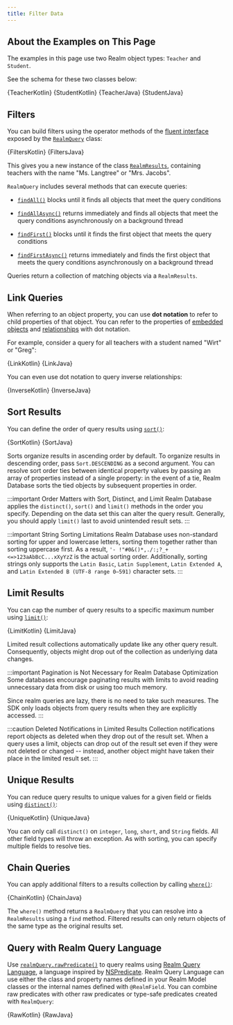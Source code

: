 ```yaml
---
title: Filter Data
---
```


## About the Examples on This Page

The examples in this page use two Realm object types: `Teacher` and
`Student`.

See the schema for these two classes below:

<Tabs groupId="java-sdk-languages">
    <TabItem value="kotlin" label="Kotlin">
        <CodeBlock title="Teacher.kt" language="kotlin">{TeacherKotlin}</CodeBlock>
        <CodeBlock title="Student.kt" language="kotlin">{StudentKotlin}</CodeBlock>
    </TabItem>
    <TabItem value="java" label="Java">
        <CodeBlock title="Teacher.java" language="java">{TeacherJava}</CodeBlock>
        <CodeBlock title="Student.java" language="java">{StudentJava}</CodeBlock>
    </TabItem>
</Tabs>

## Filters

You can build filters using the operator methods of the
[fluent interface](https://en.wikipedia.org/wiki/Fluent_interface)
exposed by the
[`RealmQuery`](https://docs.mongodb.com/realm-sdks/java/latest/io/realm/RealmQuery.html) class:

<Tabs groupId="java-sdk-languages">
    <TabItem value="kotlin" label="Kotlin">
        <CodeBlock language="kotlin">{FiltersKotlin}</CodeBlock>
    </TabItem>
    <TabItem value="java" label="Java">
        <CodeBlock language="java">{FiltersJava}</CodeBlock>
    </TabItem>
</Tabs>

This gives you a new instance of the class [`RealmResults`](https://docs.mongodb.com/realm-sdks/java/latest/io/realm/RealmResults.html),
containing teachers with the name "Ms. Langtree" or "Mrs. Jacobs".

`RealmQuery` includes several methods that can execute queries:

- [`findAll()`](https://docs.mongodb.com/realm-sdks/java/latest/io/realm/RealmQuery.html#findAll--)
  blocks until it finds all objects that meet the query conditions

- [`findAllAsync()`](https://docs.mongodb.com/realm-sdks/java/latest/io/realm/RealmQuery.html#findAllAsync--)
  returns immediately and finds all objects that meet the query
  conditions asynchronously on a background thread

- [`findFirst()`](https://docs.mongodb.com/realm-sdks/java/latest/io/realm/RealmQuery.html#findFirst--)
  blocks until it finds the first object that meets the query conditions

- [`findFirstAsync()`](https://docs.mongodb.com/realm-sdks/java/latest/io/realm/RealmQuery.html#findFirstAsync--)
  returns immediately and finds the first object that meets the query
  conditions asynchronously on a background thread

Queries return a collection of matching
objects via a `RealmResults`.

## Link Queries

When referring to an object property, you can use **dot notation** to refer
to child properties of that object. You can refer to the properties of
[embedded objects](/sdk/java/realm-database/schemas/data-types/embedded-objects) and
[relationships](/sdk/java/realm-database/schemas/relationships)
with dot notation.

For example, consider a query for all teachers with a student named
"Wirt" or "Greg":

<Tabs groupId="java-sdk-languages">
    <TabItem value="kotlin" label="Kotlin">
        <CodeBlock language="kotlin">{LinkKotlin}</CodeBlock>
    </TabItem>
    <TabItem value="java" label="Java">
        <CodeBlock language="java">{LinkJava}</CodeBlock>
    </TabItem>
</Tabs>

You can even use dot notation to query inverse relationships:

<Tabs groupId="java-sdk-languages">
    <TabItem value="kotlin" label="Kotlin">
        <CodeBlock language="kotlin">{InverseKotlin}</CodeBlock>
    </TabItem>
    <TabItem value="java" label="Java">
        <CodeBlock language="java">{InverseJava}</CodeBlock>
    </TabItem>
</Tabs>

## Sort Results

You can define the order of query results using
[`sort()`](https://docs.mongodb.com/realm-sdks/java/latest/io/realm/RealmQuery.html#sort-java.lang.String-):

<Tabs groupId="java-sdk-languages">
    <TabItem value="kotlin" label="Kotlin">
        <CodeBlock language="kotlin">{SortKotlin}</CodeBlock>
    </TabItem>
    <TabItem value="java" label="Java">
        <CodeBlock language="java">{SortJava}</CodeBlock>
    </TabItem>
</Tabs>

Sorts organize results in ascending order by default. To organize results
in descending order, pass `Sort.DESCENDING` as a second argument.
You can resolve sort order ties between identical property values
by passing an array of properties instead of a single property: in the
event of a tie, Realm Database sorts the tied objects by subsequent
properties in order.

:::important Order Matters with Sort, Distinct, and Limit
Realm Database applies the `distinct()`, `sort()` and
`limit()` methods in the order you specify. Depending on the
data set this can alter the query result. Generally, you should
apply `limit()` last to avoid unintended result sets.
:::

:::important String Sorting Limitations
Realm Database uses non-standard sorting for upper and lowercase
letters, sorting them together rather than sorting uppercase first.
As a result, `'- !"#0&()*,./:;?_+<=>123aAbBcC...xXyYzZ` is the
actual sorting order. Additionally, sorting
strings only supports the `Latin Basic`, `Latin Supplement`,
`Latin Extended A`, and `Latin Extended B (UTF-8 range 0–591)`
character sets.
:::

## Limit Results

You can cap the number of query results to a specific maximum number
using [`limit()`](https://docs.mongodb.com/realm-sdks/java/latest/io/realm/RealmQuery.html#limit-long-):

<Tabs groupId="java-sdk-languages">
    <TabItem value="kotlin" label="Kotlin">
        <CodeBlock language="kotlin">{LimitKotlin}</CodeBlock>
    </TabItem>
    <TabItem value="java" label="Java">
        <CodeBlock language="java">{LimitJava}</CodeBlock>
    </TabItem>
</Tabs>

Limited result collections automatically update like any other query
result. Consequently, objects might drop out of the collection as
underlying data changes.

:::important Pagination is Not Necessary for Realm Database Optimization
Some databases encourage paginating results with limits to avoid
reading unnecessary data from disk or using too much memory.

Since realm queries are lazy, there is no need to
take such measures. The SDK only loads objects from query
results when they are explicitly accessed.
:::

:::caution Deleted Notifications in Limited Results
Collection notifications report objects as deleted when they drop out
of the result set. When a query uses a limit, objects can drop out of
the result set even if they were not deleted or changed -- instead, another
object might have taken their place in the limited result set.
:::

## Unique Results

You can reduce query results to unique values for a given field or fields
using [`distinct()`](https://docs.mongodb.com/realm-sdks/java/latest/io/realm/RealmQuery.html#distinct-java.lang.String-):

<Tabs groupId="java-sdk-languages">
    <TabItem value="kotlin" label="Kotlin">
        <CodeBlock language="kotlin">{UniqueKotlin}</CodeBlock>
    </TabItem>
    <TabItem value="java" label="Java">
        <CodeBlock language="java">{UniqueJava}</CodeBlock>
    </TabItem>
</Tabs>

You can only call `distinct()` on `integer`, `long`, `short`, and `String`
fields. All other field types will throw an exception. As with sorting,
you can specify multiple fields to resolve ties.

## Chain Queries

You can apply additional filters to a results collection by calling
[`where()`](https://docs.mongodb.com/realm-sdks/java/latest/io/realm/RealmResults.html#where--):

<Tabs groupId="java-sdk-languages">
    <TabItem value="kotlin" label="Kotlin">
        <CodeBlock language="kotlin">{ChainKotlin}</CodeBlock>
    </TabItem>
    <TabItem value="java" label="Java">
        <CodeBlock language="java">{ChainJava}</CodeBlock>
    </TabItem>
</Tabs>

The `where()` method returns a `RealmQuery` that you can resolve into
a `RealmResults` using a `find` method. Filtered results can only
return objects of the same type as the original results set.

## Query with Realm Query Language

Use [`realmQuery.rawPredicate()`](https://docs.mongodb.com/realm-sdks/java/latest/io/realm/RealmQuery.html#rawPredicate-java.lang.String-) to query
realms using [Realm Query Language](/sdk/java/realm-database/query-language),
a language inspired by
[NSPredicate](https://academy.realm.io/posts/nspredicate-cheatsheet).
Realm Query Language can use either the class and property names defined
in your Realm Model classes or the internal names defined with `@RealmField`.
You can combine raw predicates with other raw predicates or type-safe
predicates created with `RealmQuery`:

<Tabs groupId="java-sdk-languages">
    <TabItem value="kotlin" label="Kotlin">
        <CodeBlock language="kotlin">{RawKotlin}</CodeBlock>
    </TabItem>
    <TabItem value="java" label="Java">
        <CodeBlock language="java">{RawJava}</CodeBlock>
    </TabItem>
</Tabs>
